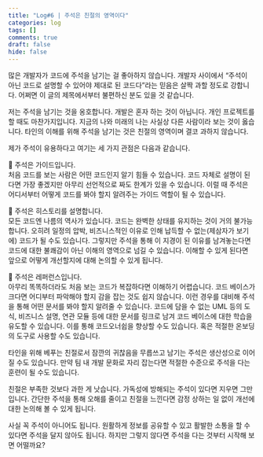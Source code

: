 ```yaml
---
title: "Log#6 | 주석은 친절의 영역이다"
categories: log
tags: []
comments: true
draft: false
hide: false
---
```


많은 개발자가 코드에 주석을 남기는 걸 좋아하지 않습니다. 개발자 사이에서 “주석이 아닌 코드로 설명할 수 있어야 제대로 된 코드다”라는 믿음은 살짝 과할 정도로 강합니다. 어쩌면 이 글의 제목에서부터 불편하신 분도 있을 것 같습니다.

저는 주석을 남기는 것을 옹호합니다. 개발은 혼자 하는 것이 아닙니다. 개인 프로젝트를 할 때도 마찬가지입니다. 지금의 나와 미래의 나는 사실상 다른 사람이라 보는 것이 옳습니다. 타인의 이해를 위해 주석을 남기는 것은 친절의 영역이며 결코 과하지 않습니다.

제가 주석이 유용하다고 여기는 세 가지 관점은 다음과 같습니다.

📍 주석은 가이드입니다. <br />
처음 코드를 보는 사람은 어떤 코드인지 알기 힘들 수 있습니다. 코드 자체로 설명이 된다면 가장 좋겠지만 아무리 선언적으로 짜도 한계가 있을 수 있습니다. 이럴 때 주석은 어디서부터 어떻게 코드를 봐야 할지 알려주는 가이드 역할이 될 수 있습니다.

📍 주석은 히스토리를 설명합니다. <br />
모든 코드엔 나름의 역사가 있습니다. 코드는 완벽한 상태를 유지하는 것이 거의 불가능합니다. 오히려 일정의 압박, 비즈니스적인 이유로 인해 납득할 수 없는(제삼자가 보기에) 코드가 될 수도 있습니다. 그렇지만 주석을 통해 이 지경이 된 이유를 남겨놓는다면 코드에 대한 불쾌감이 아닌 이해의 영역으로 넘길 수 있습니다. 이해할 수 있게 된다면 앞으로 어떻게 개선할지에 대해 논의할 수 있게 됩니다.

📍 주석은 레퍼런스입니다. <br />
아무리 똑똑하더라도 처음 보는 코드가 복잡하다면 이해하기 어렵습니다. 코드 베이스가 크다면 어디부터 파악해야 할지 감을 잡는 것도 쉽지 않습니다. 이런 경우를 대비해 주석을 통해 어떤 문서를 봐야 할지 알려줄 수 있습니다. 코드에 담을 수 없는 UML 등의 도식, 비즈니스 설명, 연관 모듈 등에 대한 문서를 링크로 남겨 코드 베이스에 대한 학습을 유도할 수 있습니다. 이를 통해 코드오너쉽을 향상할 수도 있습니다. 혹은 적절한 온보딩의 도구로 사용할 수도 있습니다.

타인을 위해 베푸는 친절로서 잠깐의 귀찮음을 무릅쓰고 남기는 주석은 생산성으로 이어질 수도 있습니다. 만약 팀 내 개발 문화로 자리 잡는다면 적절한 수준으로 주석을 다는 훈련이 될 수도 있습니다.

친절은 부족한 것보다 과한 게 낫습니다. 가독성에 방해되는 주석이 있다면 지우면 그만입니다. 간단한 주석을 통해 오해를 줄이고 친절을 느낀다면 감정 상하는 일 없이 개선에 대한 논의해 볼 수 있게 됩니다.

사실 꼭 주석이 아니어도 됩니다. 원활하게 정보를 공유할 수 있고 활발한 소통을 할 수 있다면 주석을 달지 않아도 됩니다. 하지만 그렇지 않다면 주석을 다는 것부터 시작해 보면 어떨까요?